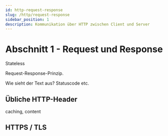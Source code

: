 ```yaml
---
id: http-request-response
slug: /http/request-response
sidebar_position: 1
description: Kommunikation über HTTP zwischen Client und Server
---
```


# Abschnitt 1 - Request und Response

Stateless

Request-Response-Prinzip.

Wie sieht der Text aus? Statuscode etc.

## Übliche HTTP-Header

caching, content 

## HTTPS / TLS
